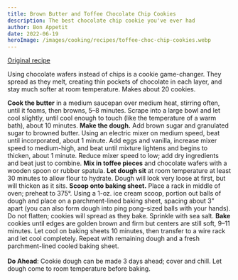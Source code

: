 ```yaml
---
title: Brown Butter and Toffee Chocolate Chip Cookies
description: The best chocolate chip cookie you've ever had
author: Bon Appetit
date: 2022-06-19
heroImage: /images/cooking/recipes/toffee-choc-chip-cookies.webp
---
```



[Original recipe](https://www.bonappetit.com/recipe/brown-butter-and-toffee-chocolate-chip-cookies)

Using chocolate wafers instead of chips is a cookie game-changer. They spread as they melt, creating thin pockets of chocolate in each layer, and stay much softer at room temperature. Makes about 20 cookies.

<ScalingTable>
  <Ingredient name="Unsalted butter" massInGrams={227} volume={1} volumeUnit="cups" />
  <Ingredient name="All purpose flour" massInGrams={250} volume={2} volumeUnit="cups" />
  <Ingredient name="Baking soda" volume={1} volumeUnit="tsp" />
  <Ingredient name="Kosher salt" volume={0.75} volumeUnit="tsp" />
  <Ingredient name="Dark brown sugar" massInGrams={215} volume={1} volumeUnit="cups" />
  <Ingredient name="Granulated sugar" massInGrams={73} volume={0.33} volumeUnit="cups" />
  <Ingredient name="Large eggs, room temperature" volume={2} />
  <Ingredient name="Vanilla extract" volume={2} volumeUnit="tsp" />
  <Ingredient
    name="Chocolate toffee bars  (preferably Skor), chopped into ¼-inch pieces"
    massInGrams={80}
    volume={1.8}
    volumeUnit="oz"
  />
  <Ingredient
    name="Chocolate wafers (disks, pistoles, fèves; preferably 72% cacao) "
    massInGrams={216}
    volume={1.5}
    volumeUnit="cups"
    scalePercent={100}
  />
  <Ingredient name="Flaky sea salt (Maldon)" volume="To taste" />
</ScalingTable>

<Instructions>
  <Step>
    <b>Cook the butter</b> in a medium saucepan over medium heat, stirring often, until it foams,
    then browns, 5–8 minutes. Scrape into a large bowl and let cool slightly, until cool enough to
    touch (like the temperature of a warm bath), about 10 minutes.
  </Step>
  <Step>
    <b>Make the dough.</b> Add brown sugar and granulated sugar to browned butter. Using an electric
    mixer on medium speed, beat until incorporated, about 1 minute. Add eggs and vanilla, increase
    mixer speed to medium-high, and beat until mixture lightens and begins to thicken, about 1
    minute. Reduce mixer speed to low; add dry ingredients and beat just to combine.
  </Step>
  <Step>
    <b>Mix in toffee pieces</b> and chocolate wafers with a wooden spoon or rubber spatula.
  </Step>
  <Step>
    <b>Let dough sit</b> at room temperature at least 30 minutes to allow flour to hydrate. Dough
    will look very loose at first, but will thicken as it sits.
  </Step>
  <Step>
    <b>Scoop onto baking sheet.</b> Place a rack in middle of oven; preheat to 375°. Using a 1-oz.
    ice cream scoop, portion out balls of dough and place on a parchment-lined baking sheet, spacing
    about 3" apart (you can also form dough into ping pong–sized balls with your hands). Do not
    flatten; cookies will spread as they bake.
  </Step>
  <Step>Sprinkle with sea salt.</Step>
  <Step>
    <b>Bake</b> cookies until edges are golden brown and firm but centers are still soft, 9–11
    minutes. Let cool on baking sheets 10 minutes, then transfer to a wire rack and let cool
    completely. Repeat with remaining dough and a fresh parchment-lined cooled baking sheet.
    <br />
    <br />
    <b>Do Ahead</b>: Cookie dough can be made 3 days ahead; cover and chill. Let dough come to room temperature
    before baking.
  </Step>
</Instructions>
